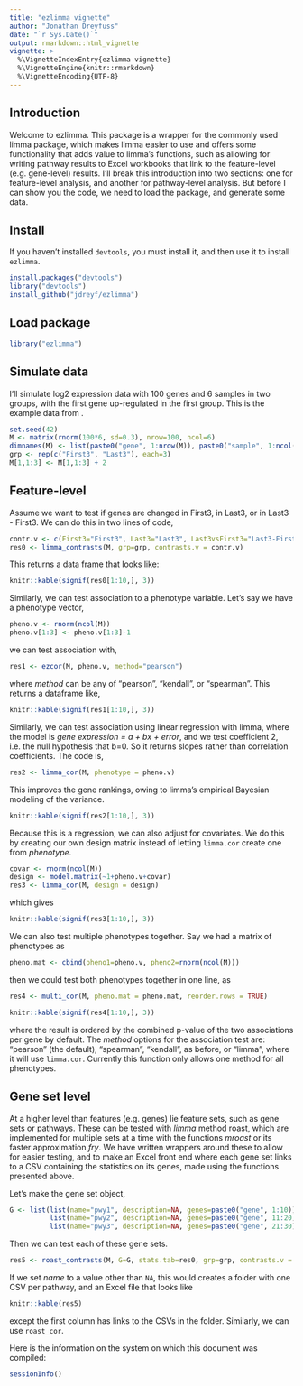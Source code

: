 ```yaml
---
title: "ezlimma vignette"
author: "Jonathan Dreyfuss"
date: "`r Sys.Date()`"
output: rmarkdown::html_vignette
vignette: >
  %\VignetteIndexEntry{ezlimma vignette}
  %\VignetteEngine{knitr::rmarkdown}
  %\VignetteEncoding{UTF-8}
---
```


## Introduction
Welcome to ezlimma. This package is a wrapper for the commonly used limma package, which makes limma easier to use and offers some functionality that adds value to limma's functions, such as allowing for writing pathway results to Excel workbooks that link to the feature-level (e.g. gene-level) results. I'll break this introduction into two sections: one for feature-level analysis, and another for pathway-level analysis. But before I can show you the code, we need to load the package, and generate some data. 

## Install
If you haven't installed `devtools`, you must install it, and then use it to install `ezlimma`.
```r
install.packages("devtools")
library("devtools")
install_github("jdreyf/ezlimma")
```

## Load package
```r
library("ezlimma")
```

## Simulate data
I'll simulate log2 expression data with 100 genes and 6 samples in two groups, with the first gene up-regulated in the first group. This is the example data from  \code{\link[limma]{contrasts.fit}}.
```r
set.seed(42)
M <- matrix(rnorm(100*6, sd=0.3), nrow=100, ncol=6)
dimnames(M) <- list(paste0("gene", 1:nrow(M)), paste0("sample", 1:ncol(M)))
grp <- rep(c("First3", "Last3"), each=3)
M[1,1:3] <- M[1,1:3] + 2
```

## Feature-level
Assume we want to test if genes are changed in First3, in Last3, or in Last3 - First3. We can do this in two lines of code,
```r
contr.v <- c(First3="First3", Last3="Last3", Last3vsFirst3="Last3-First3")
res0 <- limma_contrasts(M, grp=grp, contrasts.v = contr.v)
```

This returns a data frame that looks like:
```r
knitr::kable(signif(res0[1:10,], 3))
```

Similarly, we can test association to a phenotype variable. Let's say we have a phenotype vector, 
```r
pheno.v <- rnorm(ncol(M))
pheno.v[1:3] <- pheno.v[1:3]-1
```

we can test association with,
```r
res1 <- ezcor(M, pheno.v, method="pearson")
```

where *method* can be any of "pearson", "kendall", or "spearman". This returns a dataframe like,
```r
knitr::kable(signif(res1[1:10,], 3))
```

Similarly, we can test association using linear regression with limma, where the model is *gene expression = a + bx + error*, and we test coefficient 2, i.e. the null hypothesis that b=0. So it returns slopes rather than correlation coefficients. The code is,
```r
res2 <- limma_cor(M, phenotype = pheno.v)
```

This improves the gene rankings, owing to limma's empirical Bayesian modeling of the variance.
```r
knitr::kable(signif(res2[1:10,], 3))
```

Because this is a regression, we can also adjust for covariates. We do this by creating our own design matrix instead of letting `limma.cor` create one from *phenotype*.
```r
covar <- rnorm(ncol(M))
design <- model.matrix(~1+pheno.v+covar)
res3 <- limma_cor(M, design = design)
```

which gives
```r
knitr::kable(signif(res3[1:10,], 3))
```

We can also test multiple phenotypes together. Say we had a matrix of phenotypes as
```r
pheno.mat <- cbind(pheno1=pheno.v, pheno2=rnorm(ncol(M)))
```

then we could test both phenotypes together in one line, as
```r
res4 <- multi_cor(M, pheno.mat = pheno.mat, reorder.rows = TRUE)
```

```r
knitr::kable(signif(res4[1:10,], 3))
```

where the result is ordered by the combined p-value of the two associations per gene by default. The *method* options for the association test are: "pearson" (the default), "spearman", "kendall", as before, or "limma", where it will use `limma.cor`. Currently this function only allows one method for all phenotypes.

## Gene set level
At a higher level than features (e.g. genes) lie feature sets, such as gene sets or pathways. These can be tested with *limma* method roast, which are implemented for multiple sets at a time with the functions *mroast* or its faster approximation *fry*. We have written wrappers around these to allow for easier testing, and to make an Excel front end where each gene set links to a CSV containing the statistics on its genes, made using the functions presented above.

Let's make the gene set object,
```r
G <- list(list(name="pwy1", description=NA, genes=paste0("gene", 1:10)),
          list(name="pwy2", description=NA, genes=paste0("gene", 11:20)),
          list(name="pwy3", description=NA, genes=paste0("gene", 21:30)))
```

Then we can test each of these gene sets.
```r
res5 <- roast_contrasts(M, G=G, stats.tab=res0, grp=grp, contrasts.v = contr.v, fun="fry", name=NA)
```

If we set *name* to a value other than `NA`, this would creates a folder with one CSV per pathway, and an Excel file that looks like
```r
knitr::kable(res5)
```

except the first column has links to the CSVs in the folder. Similarly, we can use `roast_cor`.

Here is the information on the system on which this document was compiled:
```r
sessionInfo()
```